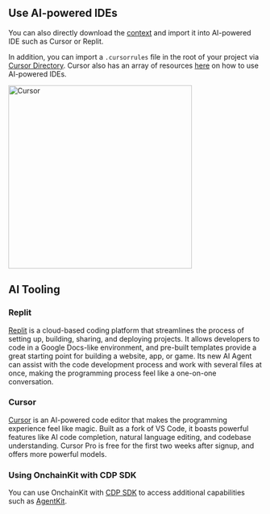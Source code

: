 ## Use AI-powered IDEs

You can also directly download the [context](https://github.com/fakepixels/md-generator/blob/master/combined-ock-docs-0.35.8.mdx) and import it into AI-powered IDE such as Cursor or Replit.

In addition, you can import a `.cursorrules` file in the root of your project via [Cursor Directory](https://cursor.directory/onchainkit). Cursor also has an array of resources [here](https://cursor.directory/learn) on how to use AI-powered IDEs.

<Frame>
<img alt="Cursor"
  src="/images/onchainkit/cursor-dir.gif"
  height="364"/>
</Frame>

## AI Tooling

### Replit

[Replit](https://replit.com) is a cloud-based coding platform that streamlines the process of setting up, building, sharing, and deploying projects. It allows developers to code in a Google Docs-like environment, and pre-built templates provide a great starting point for building a website, app, or game. Its new AI Agent can assist with the code development process and work with several files at once, making the programming process feel like a one-on-one conversation.

### Cursor

[Cursor](https://cursor.com) is an AI-powered code editor that makes the programming experience feel like magic. Built as a fork of VS Code, it boasts powerful features like AI code completion, natural language editing, and codebase understanding. Cursor Pro is free for the first two weeks after signup, and offers more powerful models.

### Using OnchainKit with CDP SDK

You can use OnchainKit with [CDP SDK](https://docs.cdp.coinbase.com/get-started/docs/overview) to access additional capabilities such as [AgentKit](https://docs.cdp.coinbase.com/agentkit/docs/welcome).
